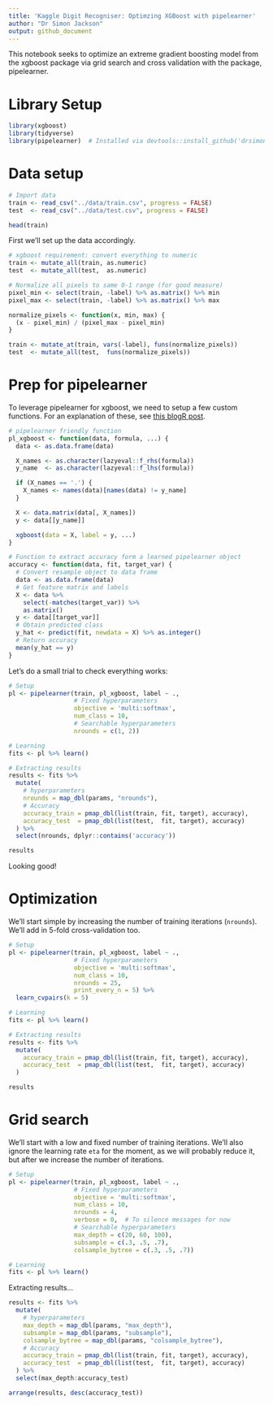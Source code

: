 ```yaml
---
title: 'Kaggle Digit Recogniser: Optimzing XGBoost with pipelearner'
author: "Dr Simon Jackson"
output: github_document
---
```


This notebook seeks to optimize an extreme gradient boosting model from the xgboost package via grid search and cross validation with the package, pipelearner.

# Library Setup

```r
library(xgboost)
library(tidyverse)
library(pipelearner)  # Installed via devtools::install_github('drsimonj/pipelearner)
```

# Data setup

```r
# Import data
train <- read_csv("../data/train.csv", progress = FALSE)
test  <- read_csv("../data/test.csv", progress = FALSE)

head(train)
```

First we'll set up the data accordingly.

```r
# xgboost requirement: convert everything to numeric
train <- mutate_all(train, as.numeric)
test  <- mutate_all(test,  as.numeric)

# Normalize all pixels to same 0-1 range (for good measure)
pixel_min <- select(train, -label) %>% as.matrix() %>% min
pixel_max <- select(train, -label) %>% as.matrix() %>% max

normalize_pixels <- function(x, min, max) {
  (x - pixel_min) / (pixel_max - pixel_min)
}

train <- mutate_at(train, vars(-label), funs(normalize_pixels))
test  <- mutate_all(test,  funs(normalize_pixels))
```

# Prep for pipelearner

To leverage pipelearner for xgboost, we need to setup a few custom functions. For an explanation of these, see [this blogR post](https://drsimonj.svbtle.com/with-our-powers-combined-xgboost-and-pipelearner).

```r
# pipelearner friendly function
pl_xgboost <- function(data, formula, ...) {
  data <- as.data.frame(data)

  X_names <- as.character(lazyeval::f_rhs(formula))
  y_name  <- as.character(lazyeval::f_lhs(formula))

  if (X_names == '.') {
    X_names <- names(data)[names(data) != y_name]
  }

  X <- data.matrix(data[, X_names])
  y <- data[[y_name]]

  xgboost(data = X, label = y, ...)
}

# Function to extract accuracy form a learned pipelearner object
accuracy <- function(data, fit, target_var) {
  # Convert resample object to data frame
  data <- as.data.frame(data)
  # Get feature matrix and labels
  X <- data %>%
    select(-matches(target_var)) %>% 
    as.matrix()
  y <- data[[target_var]]
  # Obtain predicted class
  y_hat <- predict(fit, newdata = X) %>% as.integer()
  # Return accuracy
  mean(y_hat == y)
}
```

Let's do a small trial to check everything works:

```r
# Setup
pl <- pipelearner(train, pl_xgboost, label ~ .,
                  # Fixed hyperparameters
                  objective = 'multi:softmax',
                  num_class = 10,
                  # Searchable hyperparameters
                  nrounds = c(1, 2))

# Learning
fits <- pl %>% learn()

# Extracting results
results <- fits %>% 
  mutate(
    # hyperparameters
    nrounds = map_dbl(params, "nrounds"),
    # Accuracy
    accuracy_train = pmap_dbl(list(train, fit, target), accuracy),
    accuracy_test  = pmap_dbl(list(test,  fit, target), accuracy)
  ) %>%
  select(nrounds, dplyr::contains('accuracy'))

results
```

Looking good!

# Optimization

We'll start simple by increasing the number of training iterations (`nrounds`). We'll add in 5-fold cross-validation too.

```r
# Setup
pl <- pipelearner(train, pl_xgboost, label ~ .,
                  # Fixed hyperparameters
                  objective = 'multi:softmax',
                  num_class = 10,
                  nrounds = 25,
                  print_every_n = 5) %>% 
  learn_cvpairs(k = 5)

# Learning
fits <- pl %>% learn()

# Extracting results
results <- fits %>% 
  mutate(
    accuracy_train = pmap_dbl(list(train, fit, target), accuracy),
    accuracy_test  = pmap_dbl(list(test,  fit, target), accuracy)
  )

results
```


# Grid search

We'll start with a low and fixed number of training iterations. We'll also ignore the learning rate `eta` for the moment, as we will probably reduce it, but after we increase the number of iterations.

```r
# Setup
pl <- pipelearner(train, pl_xgboost, label ~ .,
                  # Fixed hyperparameters
                  objective = 'multi:softmax',
                  num_class = 10,
                  nrounds = 4,
                  verbose = 0,  # To silence messages for now
                  # Searchable hyperparameters
                  max_depth = c(20, 60, 100),
                  subsample = c(.3, .5, .7),
                  colsample_bytree = c(.3, .5, .7))

# Learning
fits <- pl %>% learn()
```

Extracting results...

```r
results <- fits %>% 
  mutate(
    # hyperparameters
    max_depth = map_dbl(params, "max_depth"),
    subsample = map_dbl(params, "subsample"),
    colsample_bytree = map_dbl(params, "colsample_bytree"),
    # Accuracy
    accuracy_train = pmap_dbl(list(train, fit, target), accuracy),
    accuracy_test  = pmap_dbl(list(test,  fit, target), accuracy)
  ) %>%
  select(max_depth:accuracy_test)
```
```r
arrange(results, desc(accuracy_test))
```






